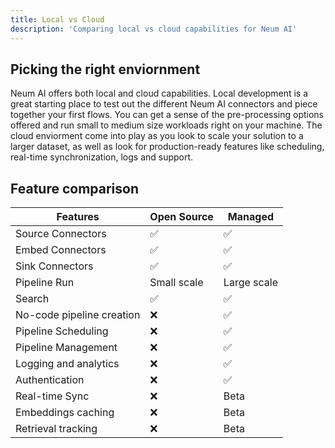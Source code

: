 ```yaml
---
title: Local vs Cloud
description: 'Comparing local vs cloud capabilities for Neum AI'
---
```


## Picking the right enviornment

Neum AI offers both local and cloud capabilities. Local development is a great starting place to test out the different Neum AI connectors and piece together your first flows. You can get a sense of the pre-processing options offered and run small to medium size workloads right on your machine. The cloud enviorment come into play as you look to scale your solution to a larger dataset, as well as look for production-ready features like scheduling, real-time synchronization, logs and support.

## Feature comparison

| Features                  | Open Source       | Managed             |
|---------------------------|-------------------|---------------------|
| Source Connectors         | ✅                | ✅                 |
| Embed Connectors          | ✅                | ✅                 |
| Sink Connectors           | ✅                | ✅                 |
| Pipeline Run              | Small scale       | Large scale        |
| Search                    | ✅                | ✅                 |
| No-code pipeline creation | ❌                | ✅                 |
| Pipeline Scheduling       | ❌                | ✅                 |
| Pipeline Management       | ❌                | ✅                 |
| Logging and analytics     | ❌                | ✅                 |
| Authentication            | ❌                | ✅                 |
| Real-time Sync            | ❌                | Beta               |
| Embeddings caching        | ❌                | Beta               |
| Retrieval tracking        | ❌                | Beta               |


